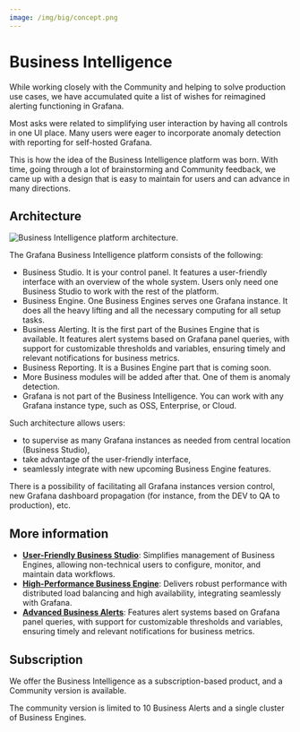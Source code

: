 ```yaml
---
image: /img/big/concept.png
---
```



# Business Intelligence

While working closely with the Community and helping to solve production use cases, we have accumulated quite a list of wishes for reimagined alerting functioning in Grafana.

Most asks were related to simplifying user interaction by having all controls in one UI place. Many users were eager to incorporate anomaly detection with reporting for self-hosted Grafana.

This is how the idea of the Business Intelligence platform was born. With time, going through a lot of brainstorming and Community feedback, we came up with a design that is easy to maintain for users and can advance in many directions.

## Architecture

<Image
  title="Business Intelligence platform architecture."
  src="/img/big/business-intelligence-platform.png"
/>

The Grafana Business Intelligence platform consists of the following:

- Business Studio. It is your control panel. It features a user-friendly interface with an overview of the whole system. Users only need one Business Studio to work with the rest of the platform.
- Business Engine. One Business Engines serves one Grafana instance. It does all the heavy lifting and all the necessary computing for all setup tasks.
- Business Alerting. It is the first part of the Busines Engine that is available. It features alert systems based on Grafana panel queries, with support for customizable thresholds and variables, ensuring timely and relevant notifications for business metrics.
- Business Reporting. It is a Busines Engine part that is coming soon.
- More Business modules will be added after that. One of them is anomaly detection.
- Grafana is not part of the Business Intelligence. You can work with any Grafana instance type, such as OSS, Enterprise, or Cloud.

Such architecture allows users:

- to supervise as many Grafana instances as needed from central location (Business Studio),
- take advantage of the user-friendly interface,
- seamlessly integrate with new upcoming Business Engine features.

There is a possibility of facilitating all Grafana instances version control, new Grafana dashboard propagation (for instance, from the DEV to QA to production), etc.

## More information

- **[User-Friendly Business Studio](studio)**: Simplifies management of Business Engines, allowing non-technical users to configure, monitor, and maintain data workflows.
- **[High-Performance Business Engine](engine)**: Delivers robust performance with distributed load balancing and high availability, integrating seamlessly with Grafana.
- **[Advanced Business Alerts](alerting)**: Features alert systems based on Grafana panel queries, with support for customizable thresholds and variables, ensuring timely and relevant notifications for business metrics.

## Subscription

We offer the Business Intelligence as a subscription-based product, and a Community version is available.

The community version is limited to 10 Business Alerts and a single cluster of Business Engines.

<Feedback />
